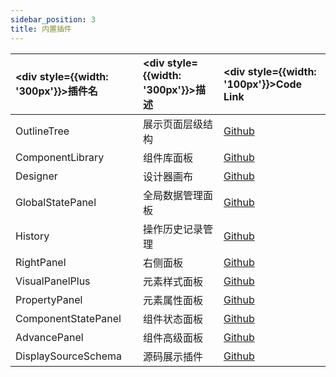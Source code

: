 ```yaml
---
sidebar_position: 3
title: 内置插件
---
```


| <div style={{width: '300px'}}>插件名</div> | <div style={{width: '300px'}}>描述</div> | <div style={{width: '100px'}}>Code Link</div>                                                               |
| :----------------------------------------- | :--------------------------------------- | :---------------------------------------------------------------------------------------------------------- |
| OutlineTree                                | 展示页面层级结构                         | [Github](https://github.com/hlerenow/chameleon/tree/master/packages/engine/src/plugins/OutlineTree)         |
| ComponentLibrary                           | 组件库面板                               | [Github](https://github.com/hlerenow/chameleon/tree/master/packages/engine/src/plugins/ComponentLibrary)    |
| Designer                                   | 设计器画布                               | [Github](https://github.com/hlerenow/chameleon/tree/master/packages/engine/src/plugins/Designer)            |
| GlobalStatePanel                           | 全局数据管理面板                         | [Github](https://github.com/hlerenow/chameleon/tree/master/packages/engine/src/plugins/GlobalStatePanel)    |
| History                                    | 操作历史记录管理                         | [Github](https://github.com/hlerenow/chameleon/tree/master/packages/engine/src/plugins/History)             |
| RightPanel                                 | 右侧面板                                 | [Github](https://github.com/hlerenow/chameleon/tree/master/packages/engine/src/plugins/RightPanel)          |
| VisualPanelPlus                            | 元素样式面板                             | [Github](https://github.com/hlerenow/chameleon/tree/master/packages/engine/src/plugins/VisualPanelPlus)     |
| PropertyPanel                              | 元素属性面板                             | [Github](https://github.com/hlerenow/chameleon/tree/master/packages/engine/src/plugins/PropertyPanel)       |
| ComponentStatePanel                        | 组件状态面板                             | [Github](https://github.com/hlerenow/chameleon/tree/master/packages/engine/src/plugins/ComponentStatePanel) |
| AdvancePanel                               | 组件高级面板                             | [Github](https://github.com/hlerenow/chameleon/tree/master/packages/engine/src/plugins/AdvancePanel)        |
| DisplaySourceSchema                        | 源码展示插件                             | [Github](https://github.com/hlerenow/chameleon/tree/master/packages/engine/src/plugins/DisplaySourceSchema) |
